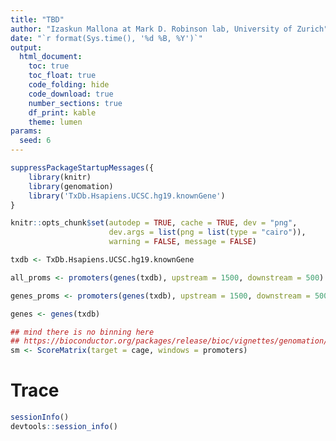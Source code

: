 ```yaml
---
title: "TBD"
author: "Izaskun Mallona at Mark D. Robinson lab, University of Zurich"
date: "`r format(Sys.time(), '%d %B, %Y')`"
output: 
  html_document:
    toc: true
    toc_float: true
    code_folding: hide
    code_download: true
    number_sections: true
    df_print: kable
    theme: lumen
params:
  seed: 6
---
```



```r
suppressPackageStartupMessages({
    library(knitr)
    library(genomation)
    library('TxDb.Hsapiens.UCSC.hg19.knownGene')
}
```

```r
knitr::opts_chunk$set(autodep = TRUE, cache = TRUE, dev = "png",
                      dev.args = list(png = list(type = "cairo")),
                      warning = FALSE, message = FALSE)
```


```r
txdb <- TxDb.Hsapiens.UCSC.hg19.knownGene

all_proms <- promoters(genes(txdb), upstream = 1500, downstream = 500)

genes_proms <- promoters(genes(txdb), upstream = 1500, downstream = 500)

genes <- genes(txdb)
```

```r

## mind there is no binning here
## https://bioconductor.org/packages/release/bioc/vignettes/genomation/inst/doc/GenomationManual.html#6_Use_cases_for_genomation_package
sm <- ScoreMatrix(target = cage, windows = promoters)
```

# Trace

```r
sessionInfo()
devtools::session_info()
```
